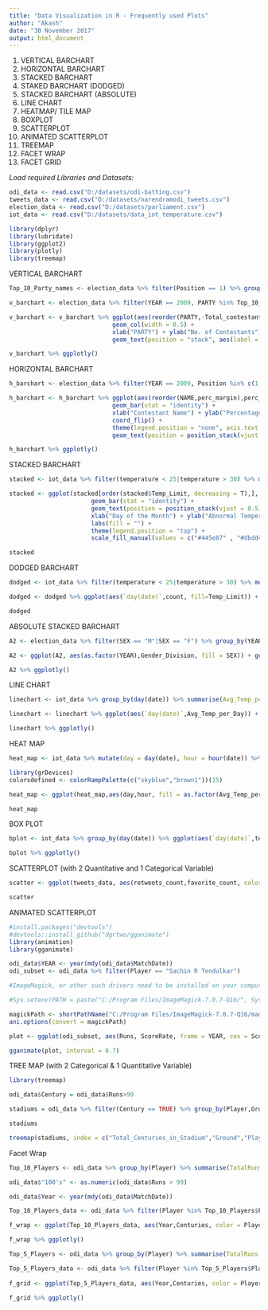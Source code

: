 ---
title: "Data Visualization in R - Frequently used Plots"
author: "Akash"
date: "30 November 2017"
output: html_document
---

1. VERTICAL BARCHART
2. HORIZONTAL BARCHART
3. STACKED BARCHART
4. STAKED BARCHART (DODGED)
5. STACKED BARCHART (ABSOLUTE)
6. LINE CHART
7. HEATMAP/ TILE MAP
8. BOXPLOT
9. SCATTERPLOT
10. ANIMATED SCATTERPLOT
11. TREEMAP
12. FACET WRAP 
13. FACET GRID

*Load required Libraries and Datasets:*
```{r warning=F,message=F}
odi_data <- read.csv("D:/datasets/odi-batting.csv")
tweets_data <- read.csv("D:/datasets/narendramodi_tweets.csv")
election_data <- read.csv("D:/datasets/parliament.csv")
iot_data <- read.csv("D:/datasets/data_iot_temperature.csv")

library(dplyr)
library(lubridate)
library(ggplot2)
library(plotly)
library(treemap)
```


VERTICAL BARCHART
```{r warning=F,message=F}
Top_10_Party_names <- election_data %>% filter(Position == 1) %>% group_by(PARTY) %>% summarise(WINS = n()) %>% arrange(desc(WINS)) %>% select(PARTY) %>% head(10)

v_barchart <- election_data %>% filter(YEAR == 2009, PARTY %in% Top_10_Party_names$PARTY) %>% group_by(PARTY) %>% summarise(Total_contestants = n())

v_barchart <- v_barchart %>% ggplot(aes(reorder(PARTY,-Total_contestants),Total_contestants, fill = PARTY)) +
                             geom_col(width = 0.5) + 
                             xlab("PARTY") + ylab("No. of Contestants") + ggtitle("Partywise Total Contestants in 2009") + 
                             geom_text(position = "stack", aes(label = Total_contestants))

v_barchart %>% ggplotly()
```

HORIZONTAL BARCHART
```{r, warning=F,message=F}
h_barchart <- election_data %>% filter(YEAR == 2009, Position %in% c(1,2)) %>% group_by(PC, NAME) %>% summarise(TotalVotes = sum(VOTES)) %>% group_by(PC) %>% arrange(PC, desc(TotalVotes)) %>% mutate(diff_votes = c(-diff(TotalVotes), NA)) %>% na.omit() %>% mutate(perc_margin = diff_votes*100/(TotalVotes - diff_votes)) %>% arrange(desc(perc_margin)) %>% head(10)

h_barchart <- h_barchart %>% ggplot(aes(reorder(NAME,perc_margin),perc_margin, fill = NAME)) + 
                             geom_bar(stat = "identity") + 
                             xlab("Contestant Name") + ylab("Percentage Margin") + 
                             coord_flip() + 
                             theme(legend.position = "none", axis.text.y = element_blank(), axis.ticks.y =                            element_blank()) +
                             geom_text(position = position_stack(vjust = 0.8), aes(label = NAME), size = 2)

h_barchart %>% ggplotly()
```

STACKED BARCHART
```{r warning=F,message=F}
stacked <- iot_data %>% filter(temperature < 25|temperature > 30) %>% mutate(Temp_Limit = if_else(temperature >= 31,"Exceeds Upper Limit (30)","Under Lower Limit (25)")) %>% group_by(day(date), Temp_Limit) %>% summarise(count = n())

stacked <- ggplot(stacked[order(stacked$Temp_Limit, decreasing = T),],                                                     aes(`day(date)`,count, fill=Temp_Limit)) + 
                       geom_bar(stat = "identity") + 
                       geom_text(position = position_stack(vjust = 0.5), aes(label = count), size =                        2.5) + 
                       xlab("Day of the Month") + ylab("Abnormal Temperature Count") + ggtitle("Occurences of Abnormal Temperature") +
                       labs(fill = "") + 
                       theme(legend.position = "top") +
                       scale_fill_manual(values = c("#445e87" , "#dbdd49"))

stacked
```

DODGED BARCHART 
```{r warning=F,message=F}
dodged <- iot_data %>% filter(temperature < 25|temperature > 30) %>% mutate(Temp_Limit = if_else(temperature >= 31,"Exceeds Upper Limit (30)","Under Lower Limit (25)")) %>% group_by(day(date), Temp_Limit) %>% summarise(count = n())

dodged <- dodged %>% ggplot(aes(`day(date)`,count, fill=Temp_Limit)) + geom_col(width = 1.2, position = "dodge2") + xlab("Day of the Month") + ylab("Abnormal Temperature Count") + ggtitle("Occurences of Abnormal Temperature") + labs(fill = "") + theme(legend.position = "top") + scale_fill_manual(values = c("#c66c45" , "#80dae5")) + geom_text(aes(label = count), position = position_dodge2(width = 1.2), size = 3)

dodged
```

ABSOLUTE STACKED BARCHART
```{r warning=F,message=F}
A2 <- election_data %>% filter(SEX == "M"|SEX == "F") %>% group_by(YEAR,SEX) %>% summarise(GenderCount = n()) %>% group_by(YEAR) %>% mutate(TotalCandidatesperYear = sum(GenderCount)) %>% mutate(Gender_Division = round(GenderCount/TotalCandidatesperYear*100)) %>% arrange(desc(SEX))

A2 <- ggplot(A2, aes(as.factor(YEAR),Gender_Division, fill = SEX)) + geom_col() + xlab("YEAR") + ylab("Gender Split") + ggtitle("Yearwise Percentage of Male and Female Candidates") + scale_fill_manual(values = c("#db4885" , "#6fdb48")) + labs(fill = "")

A2 %>% ggplotly()
```

LINE CHART
```{r warning=F,message=F}
linechart <- iot_data %>% group_by(day(date)) %>% summarise(Avg_Temp_per_Day = round(mean(temperature), digits = 2))

linechart <- linechart %>% ggplot(aes(`day(date)`,Avg_Temp_per_Day)) + geom_line(color = "mediumseagreen", size = 0.8) + geom_point(color = "red", size = 0.8) + xlab("Day of the Month") + ylab("Average Temperature") + ggtitle("Daywise Avg. Temp. for the month of November") + theme(legend.position = "none")

linechart %>% ggplotly()
```

HEAT MAP
```{r warning=F,message=F}
heat_map <- iot_data %>% mutate(day = day(date), hour = hour(date)) %>% group_by(day,hour) %>% mutate(Avg_Temp_per_day = mean(temperature))

library(grDevices)
colorsdefined <- colorRampPalette(c("skyblue","brown1"))(15)

heat_map <- ggplot(heat_map,aes(day,hour, fill = as.factor(Avg_Temp_per_day))) + geom_tile() + xlab("Day of the month") + ylab("Hour of the Day") + ggtitle("Hourly Temperature Readings for the month of November") + scale_fill_manual(values = colorsdefined) + labs(fill = "Temperature") + theme(axis.text.x = element_text(angle = 30),axis.text.y = element_text(angle = 30))

heat_map
```

BOX PLOT
```{r}

bplot <- iot_data %>% group_by(day(date)) %>% ggplot(aes(`day(date)`,temperature)) + geom_boxplot(aes(group = `day(date)`, fill = factor(`day(date)`))) + xlab("Day of the Month") + ylab("Temperature Distribution") + ggtitle("Daywise Distribution of Temperature Readings") + theme(legend.position = "none") + scale_x_continuous(breaks = seq(1,30,1))

bplot %>% ggplotly()
```


SCATTERPLOT (with 2 Quantitative and 1 Categorical Variable)
```{r warning=F,message=F}
scatter <- ggplot(tweets_data, aes(retweets_count,favorite_count, color = source)) + geom_point(cex = 0.8, pch = 1.3, show.legend = T) + xlab("Retweets") + ylab("Likes") + ggtitle("Retweets vs. Likes / Device Used") + theme(legend.position = "top")

scatter
```

ANIMATED SCATTERPLOT
```{r warning=F,message=F}
#install.packages("devtools")
#devtools::install_github("dgrtwo/gganimate")
library(animation)
library(gganimate)

odi_data$YEAR <- year(mdy(odi_data$MatchDate))
odi_subset <- odi_data %>% filter(Player == "Sachin R Tendulkar")

#ImageMagick, or other such drivers need to be installed on your computer

#Sys.setenv(PATH = paste("C:/Program Files/ImageMagick-7.0.7-Q16/", Sys.getenv("PATH"), sep = ";"))

magickPath <- shortPathName("C:/Program Files/ImageMagick-7.0.7-Q16/magick.exe")
ani.options(convert = magickPath)

plot <- ggplot(odi_subset, aes(Runs, ScoreRate, frame = YEAR, cex = ScoreRate, color = "Red")) + geom_point() + theme(legend.position = "none") + ylab("Strike Rate") +ggtitle("Sachin's Centuries vs. Strike Rate over the years...")

gganimate(plot, interval = 0.7)

```

TREE MAP (with 2 Categorical & 1 Quantitative Variable)
```{r warning=F,message=F}
library(treemap)

odi_data$Century = odi_data$Runs>99

stadiums = odi_data %>% filter(Century == TRUE) %>% group_by(Player,Ground) %>% summarise(`100's` = n()) %>% arrange(desc(`100's`)) %>% group_by(Ground) %>% mutate(Total_Centuries_in_Stadium = sum(`100's`)) %>% arrange(desc(Total_Centuries_in_Stadium)) %>% filter(Total_Centuries_in_Stadium > 20)

stadiums

treemap(stadiums, index = c("Total_Centuries_in_Stadium","Ground","Player"), vSize = "Total_Centuries_in_Stadium", title = "Stadiums with most number of ODI Centuries", palette = "Greens") 

```

Facet Wrap
```{r, warning=F,message=F}
Top_10_Players <- odi_data %>% group_by(Player) %>% summarise(TotalRuns = sum(Runs)) %>% arrange(desc(TotalRuns)) %>% head(10)

odi_data$"100's" <- as.numeric(odi_data$Runs > 99)

odi_data$Year <- year(mdy(odi_data$MatchDate))

Top_10_Players_data <- odi_data %>% filter(Player %in% Top_10_Players$Player) %>% group_by(Player, Year) %>%  summarise(Centuries = sum(`100's`))

f_wrap <- ggplot(Top_10_Players_data, aes(Year,Centuries, color = Player)) + geom_point() + geom_line() + facet_wrap(~Player, nrow = 5) + theme(legend.position = "none") + ggtitle("Centuries of Top 10 Run Scorers over the Years")

f_wrap %>% ggplotly()
```



```{r}
Top_5_Players <- odi_data %>% group_by(Player) %>% summarise(TotalRuns = sum(Runs)) %>% arrange(desc(TotalRuns)) %>% head(5)

Top_5_Players_data <- odi_data %>% filter(Player %in% Top_5_Players$Player) %>% group_by(Player, Year) %>%  summarise(Centuries = sum(`100's`))
  
f_grid <- ggplot(Top_5_Players_data, aes(Year,Centuries, color = Player)) + geom_jitter() + geom_smooth(method = "loess") + facet_grid(Player~.) + theme(legend.position = "none") + ggtitle("Centuries of Top 5 Run Scorers over the Years")

f_grid %>% ggplotly()

```

